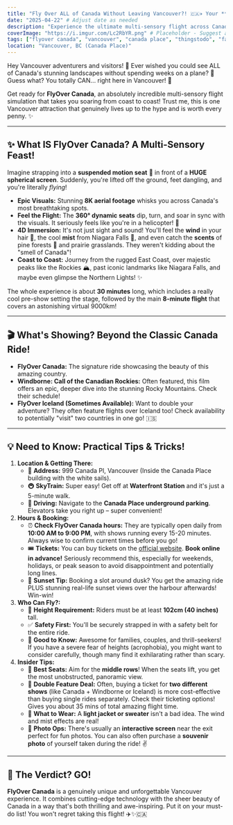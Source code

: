 ```yaml
---
title: "Fly Over ALL of Canada Without Leaving Vancouver?! 🇨🇦✈️ Your **FlyOver Canada** Guide!"
date: "2025-04-22" # Adjust date as needed
description: "Experience the ultimate multi-sensory flight across Canada at FlyOver Canada in Vancouver! 8K visuals, motion seats, wind, mist & scents. Tips, tickets, and FlyOver Canada hours."
coverImage: "https://i.imgur.com/Lc2RbYR.png" # Placeholder - Suggest a pic of the ride or Canada Place!
tags: ["flyover canada", "vancouver", "canada place", "thingstodo", "family fun", "4d experience", "immersive", "simulation", "tourism vancouver", "travel canada", "attraction", "flyover canada hours"]
location: "Vancouver, BC (Canada Place)"
---
```


Hey Vancouver adventurers and visitors! 👋 Ever wished you could see ALL of Canada's stunning landscapes without spending weeks on a plane? 🤔 Guess what? You totally CAN... right here in Vancouver! 🎉

Get ready for **FlyOver Canada**, an absolutely incredible multi-sensory flight simulation that takes you soaring from coast to coast! Trust me, this is one Vancouver attraction that genuinely lives up to the hype and is worth every penny. ✨

---

## ✨ What IS **FlyOver Canada**? A Multi-Sensory Feast!

Imagine strapping into a **suspended motion seat** 🎢 in front of a **HUGE spherical screen**. Suddenly, you're lifted off the ground, feet dangling, and you're literally *flying*!
*   **Epic Visuals:** Stunning **8K aerial footage** whisks you across Canada's most breathtaking spots.
*   **Feel the Flight:** The **360° dynamic seats** dip, turn, and soar in sync with the visuals. It seriously feels like you're in a helicopter! 🚁
*   **4D Immersion:** It's not just sight and sound! You'll feel the **wind** in your hair 💨, the cool **mist** from Niagara Falls 🌊, and even catch the **scents** of pine forests 🌲 and prairie grasslands. They weren't kidding about the "smell of Canada"!
*   **Coast to Coast:** Journey from the rugged East Coast, over majestic peaks like the Rockies 🏔️, past iconic landmarks like Niagara Falls, and maybe even glimpse the Northern Lights! ✨

The whole experience is about **30 minutes** long, which includes a really cool pre-show setting the stage, followed by the main **8-minute flight** that covers an astonishing virtual 9000km!

---

## 🎬 What's Showing? Beyond the Classic Canada Ride!

*   **FlyOver Canada:** The signature ride showcasing the beauty of this amazing country.
*   **Windborne: Call of the Canadian Rockies:** Often featured, this film offers an epic, deeper dive into the stunning Rocky Mountains. Check their schedule!
*   **FlyOver Iceland (Sometimes Available):** Want to double your adventure? They often feature flights over Iceland too! Check availability to potentially "visit" two countries in one go! 🇮🇸

---

## 💡 Need to Know: Practical Tips & Tricks!

1.  **Location & Getting There:**
    *   🚩 **Address:** 999 Canada Pl, Vancouver (Inside the Canada Place building with the white sails).
    *   🚇 **SkyTrain:** Super easy! Get off at **Waterfront Station** and it's just a 5-minute walk.
    *   🚗 **Driving:** Navigate to the **Canada Place underground parking**. Elevators take you right up – super convenient!
2.  **Hours & Booking:**
    *   ⏰ **Check **FlyOver Canada hours**:** They are typically open daily from **10:00 AM to 9:00 PM**, with shows running every 15-20 minutes. Always wise to confirm current times before you go!
    *   🎟️ **Tickets:** You can buy tickets on the [official website](https://www.flyovercanada.com/). **Book online in advance!** Seriously recommend this, especially for weekends, holidays, or peak season to avoid disappointment and potentially long lines.
    *   🌇 **Sunset Tip:** Booking a slot around dusk? You get the amazing ride PLUS stunning real-life sunset views over the harbour afterwards! Win-win!
3.  **Who Can Fly?:**
    *   📏 **Height Requirement:** Riders must be at least **102cm (40 inches)** tall.
    *   ✅ **Safety First:** You'll be securely strapped in with a safety belt for the entire ride.
    *   😬 **Good to Know:** Awesome for families, couples, and thrill-seekers! If you have a severe fear of heights (acrophobia), you might want to consider carefully, though many find it exhilarating rather than scary.
4.  **Insider Tips:**
    *   👀 **Best Seats:** Aim for the **middle rows**! When the seats lift, you get the most unobstructed, panoramic view.
    *   🎫 **Double Feature Deal:** Often, buying a ticket for **two different shows** (like Canada + Windborne or Iceland) is more cost-effective than buying single rides separately. Check their ticketing options! Gives you about 35 mins of total amazing flight time.
    *   🧥 **What to Wear:** A **light jacket or sweater** isn't a bad idea. The wind and mist effects are real!
    *   📸 **Photo Ops:** There's usually an **interactive screen** near the exit perfect for fun photos. You can also often purchase a **souvenir photo** of yourself taken during the ride! ✌️

---

## 💯 The Verdict? GO!

**FlyOver Canada** is a genuinely unique and unforgettable Vancouver experience. It combines cutting-edge technology with the sheer beauty of Canada in a way that's both thrilling and awe-inspiring. Put it on your must-do list! You won't regret taking this flight! ✈️✨🇨🇦